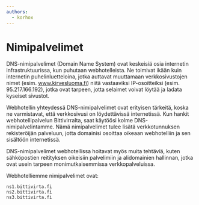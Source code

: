 ```yaml
---
authors:
  - korhox
---
```


# Nimipalvelimet

DNS-nimipalvelimet (Domain Name System) ovat keskeisiä osia internetin infrastruktuurissa, kun puhutaan webhotelleista. Ne toimivat ikään kuin internetin puhelinluetteloina, jotka auttavat muuttamaan verkkosivustojen nimet (esim. www.kirvesluoma.fi) niitä vastaaviksi IP-osoitteiksi (esim. 95.217.166.192), jotka ovat tarpeen, jotta selaimet voivat löytää ja ladata kyseiset sivustot.

Webhotellin yhteydessä DNS-nimipalvelimet ovat erityisen tärkeitä, koska ne varmistavat, että verkkosivusi on löydettävissä internetissä. Kun hankit webhotellipalvelun Bittivirralta, saat käytöösi kolme DNS-nimipalvelintamme. Nämä nimipalvelimet tulee lisätä verkkotunnuksen rekisteröijän palveluun, jotta domainisi osoittaa oikeaan webhotelliin ja sen sisältöön internetissä.

DNS-nimipalvelimet webhotellissa hoitavat myös muita tehtäviä, kuten sähköpostien reitityksen oikeisiin palvelimiin ja alidomainien hallinnan, jotka ovat usein tarpeen monimutkaisemmissa verkkopalveluissa.

Webhotelliemme nimipalvelimet ovat:
```
ns1.bittivirta.fi
ns2.bittivirta.fi
ns3.bittivirta.fi
```
